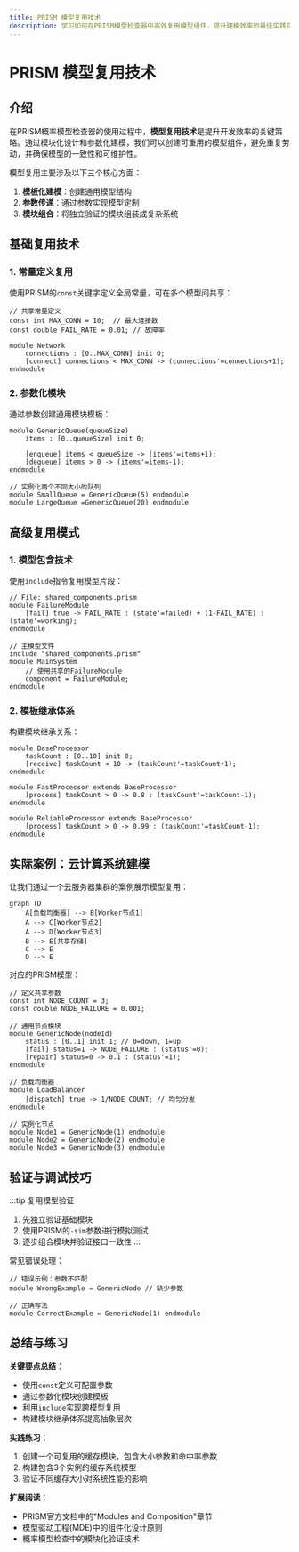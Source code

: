 ```yaml
---
title: PRISM 模型复用技术
description: 学习如何在PRISM模型检查器中高效复用模型组件，提升建模效率的最佳实践指南
---
```


# PRISM 模型复用技术

## 介绍

在PRISM概率模型检查器的使用过程中，**模型复用技术**是提升开发效率的关键策略。通过模块化设计和参数化建模，我们可以创建可重用的模型组件，避免重复劳动，并确保模型的一致性和可维护性。

模型复用主要涉及以下三个核心方面：
1. **模板化建模**：创建通用模型结构
2. **参数传递**：通过参数实现模型定制
3. **模块组合**：将独立验证的模块组装成复杂系统

## 基础复用技术

### 1. 常量定义复用

使用PRISM的`const`关键字定义全局常量，可在多个模型间共享：

```prism
// 共享常量定义
const int MAX_CONN = 10;  // 最大连接数
const double FAIL_RATE = 0.01; // 故障率

module Network
    connections : [0..MAX_CONN] init 0;
    [connect] connections < MAX_CONN -> (connections'=connections+1);
endmodule
```

### 2. 参数化模块

通过参数创建通用模块模板：

```prism
module GenericQueue(queueSize)
    items : [0..queueSize] init 0;
    
    [enqueue] items < queueSize -> (items'=items+1);
    [dequeue] items > 0 -> (items'=items-1);
endmodule

// 实例化两个不同大小的队列
module SmallQueue = GenericQueue(5) endmodule
module LargeQueue =GenericQueue(20) endmodule
```

## 高级复用模式

### 1. 模型包含技术

使用`include`指令复用模型片段：

```prism
// File: shared_components.prism
module FailureModule
    [fail] true -> FAIL_RATE : (state'=failed) + (1-FAIL_RATE) : (state'=working);
endmodule

// 主模型文件
include "shared_components.prism"
module MainSystem
    // 使用共享的FailureModule
    component = FailureModule;
endmodule
```

### 2. 模板继承体系

构建模块继承关系：

```prism
module BaseProcessor
    taskCount : [0..10] init 0;
    [receive] taskCount < 10 -> (taskCount'=taskCount+1);
endmodule

module FastProcessor extends BaseProcessor
    [process] taskCount > 0 -> 0.8 : (taskCount'=taskCount-1);
endmodule

module ReliableProcessor extends BaseProcessor
    [process] taskCount > 0 -> 0.99 : (taskCount'=taskCount-1);
endmodule
```

## 实际案例：云计算系统建模

让我们通过一个云服务器集群的案例展示模型复用：

```mermaid
graph TD
    A[负载均衡器] --> B[Worker节点1]
    A --> C[Worker节点2]
    A --> D[Worker节点3]
    B --> E[共享存储]
    C --> E
    D --> E
```

对应的PRISM模型：

```prism
// 定义共享参数
const int NODE_COUNT = 3;
const double NODE_FAILURE = 0.001;

// 通用节点模块
module GenericNode(nodeId)
    status : [0..1] init 1; // 0=down, 1=up
    [fail] status=1 -> NODE_FAILURE : (status'=0);
    [repair] status=0 -> 0.1 : (status'=1);
endmodule

// 负载均衡器
module LoadBalancer
    [dispatch] true -> 1/NODE_COUNT; // 均匀分发
endmodule

// 实例化节点
module Node1 = GenericNode(1) endmodule
module Node2 = GenericNode(2) endmodule
module Node3 = GenericNode(3) endmodule
```

## 验证与调试技巧

:::tip 复用模型验证
1. 先独立验证基础模块
2. 使用PRISM的`-sim`参数进行模拟测试
3. 逐步组合模块并验证接口一致性
:::

常见错误处理：

```prism
// 错误示例：参数不匹配
module WrongExample = GenericNode // 缺少参数

// 正确写法
module CorrectExample = GenericNode(1) endmodule
```

## 总结与练习

**关键要点总结**：
- 使用`const`定义可配置参数
- 通过参数化模块创建模板
- 利用`include`实现跨模型复用
- 构建模块继承体系提高抽象层次

**实践练习**：
1. 创建一个可复用的缓存模块，包含大小参数和命中率参数
2. 构建包含3个实例的缓存系统模型
3. 验证不同缓存大小对系统性能的影响

**扩展阅读**：
- PRISM官方文档中的"Modules and Composition"章节
- 模型驱动工程(MDE)中的组件化设计原则
- 概率模型检查中的模块化验证技术